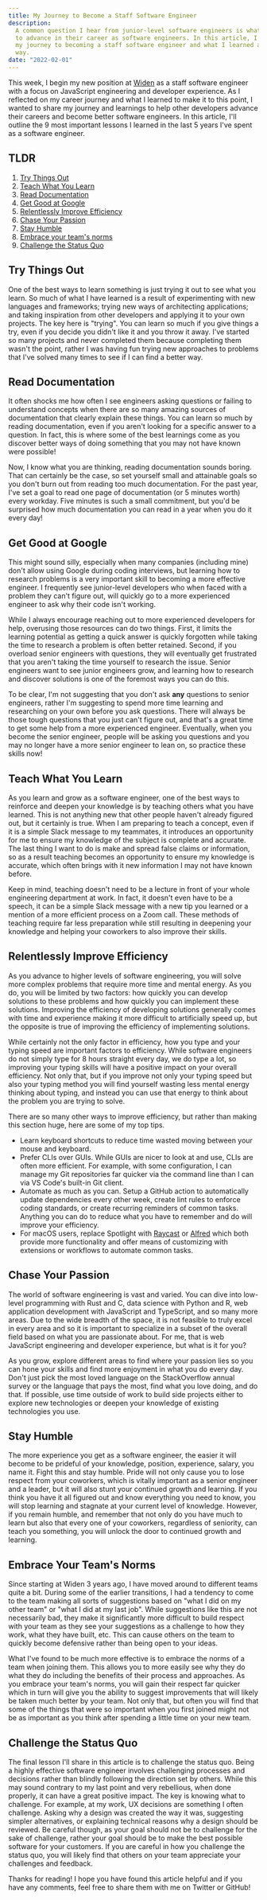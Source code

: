 ```yaml
---
title: My Journey to Become a Staff Software Engineer
description:
  A common question I hear from junior-level software engineers is what it takes
  to advance in their career as software engineers. In this article, I discuss
  my journey to becoming a staff software engineer and what I learned along the
  way.
date: "2022-02-01"
---
```


This week, I begin my new position at [Widen](https://www.widen.com) as a staff
software engineer with a focus on JavaScript engineering and developer
experience. As I reflected on my career journey and what I learned to make it to
this point, I wanted to share my journey and learnings to help other developers
advance their careers and become better software engineers. In this article,
I'll outline the 9 most important lessons I learned in the last 5 years I've
spent as a software engineer.

## TLDR

1. [Try Things Out](#try-things-out)
1. [Teach What You Learn](#teach-what-you-learn)
1. [Read Documentation](#read-documentation)
1. [Get Good at Google](#get-good-at-google)
1. [Relentlessly Improve Efficiency](#relentlessly-improve-efficiency)
1. [Chase Your Passion](#chase-your-passion)
1. [Stay Humble](#stay-humble)
1. [Embrace your team's norms](#embrace-your-team's-norms)
1. [Challenge the Status Quo](#challenge-the-status-quo)

## Try Things Out

One of the best ways to learn something is just trying it out to see what you
learn. So much of what I have learned is a result of experimenting with new
languages and frameworks; trying new ways of architecting applications; and
taking inspiration from other developers and applying it to your own projects.
The key here is "trying". You can learn so much if you give things a try, even
if you decide you didn't like it and you throw it away. I've started so many
projects and never completed them because completing them wasn't the point,
rather I was having fun trying new approaches to problems that I've solved many
times to see if I can find a better way.

## Read Documentation

It often shocks me how often I see engineers asking questions or failing to
understand concepts when there are so many amazing sources of documentation that
clearly explain these things. You can learn so much by reading documentation,
even if you aren't looking for a specific answer to a question. In fact, this is
where some of the best learnings come as you discover better ways of doing
something that you may not have known were possible!

Now, I know what you are thinking, reading documentation sounds boring. That can
certainly be the case, so set yourself small and attainable goals so you don't
burn out from reading too much documentation. For the past year, I've set a goal
to read one page of documentation (or 5 minutes worth) every workday. Five
minutes is such a small commitment, but you'd be surprised how much
documentation you can read in a year when you do it every day!

## Get Good at Google

This might sound silly, especially when many companies (including mine) don't
allow using Google during coding interviews, but learning how to research
problems is a very important skill to becoming a more effective engineer. I
frequently see junior-level developers who when faced with a problem they can't
figure out, will quickly go to a more experienced engineer to ask why their code
isn't working.

While I always encourage reaching out to more experienced developers for help,
overusing those resources can do two things. First, it limits the learning
potential as getting a quick answer is quickly forgotten while taking the time
to research a problem is often better retained. Second, if you overload senior
engineers with questions, they will eventually get frustrated that you aren't
taking the time yourself to research the issue. Senior engineers want to see
junior engineers grow, and learning how to research and discover solutions is
one of the foremost ways you can do this.

To be clear, I'm not suggesting that you don't ask **any** questions to senior
engineers, rather I'm suggesting to spend more time learning and researching on
your own before you ask questions. There will always be those tough questions
that you just can't figure out, and that's a great time to get some help from a
more experienced engineer. Eventually, when you become the senior engineer,
people will be asking you questions and you may no longer have a more senior
engineer to lean on, so practice these skills now!

## Teach What You Learn

As you learn and grow as a software engineer, one of the best ways to reinforce
and deepen your knowledge is by teaching others what you have learned. This is
not anything new that other people haven't already figured out, but it certainly
is true. When I am preparing to teach a concept, even if it is a simple Slack
message to my teammates, it introduces an opportunity for me to ensure my
knowledge of the subject is complete and accurate. The last thing I want to do
is make and spread false claims or information, so as a result teaching becomes
an opportunity to ensure my knowledge is accurate, which often brings with it
new information I may not have known before.

Keep in mind, teaching doesn't need to be a lecture in front of your whole
engineering department at work. In fact, it doesn't even have to be a speech, it
can be a simple Slack message with a new tip you learned or a mention of a more
efficient process on a Zoom call. These methods of teaching require far less
preparation while still resulting in deepening your knowledge and helping your
coworkers to also improve their skills.

## Relentlessly Improve Efficiency

As you advance to higher levels of software engineering, you will solve more
complex problems that require more time and mental energy. As you do, you will
be limited by two factors: how quickly you can develop solutions to these
problems and how quickly you can implement these solutions. Improving the
efficiency of developing solutions generally comes with time and experience
making it more difficult to artificially speed up, but the opposite is true of
improving the efficiency of implementing solutions.

While certainly not the only factor in efficiency, how you type and your typing
speed are important factors to efficiency. While software engineers do not
simply type for 8 hours straight every day, we do type a lot, so improving your
typing skills will have a positive impact on your overall efficiency. Not only
that, but if you improve not only your typing speed but also your typing method
you will find yourself wasting less mental energy thinking about typing, and
instead you can use that energy to think about the problem you are trying to
solve.

There are so many other ways to improve efficiency, but rather than making this
section huge, here are some of my top tips.

- Learn keyboard shortcuts to reduce time wasted moving between your mouse and
  keyboard.
- Prefer CLIs over GUIs. While GUIs are nicer to look at and use, CLIs are often
  more efficient. For example, with some configuration, I can manage my Git
  repositories far quicker via the command line than I can via VS Code's
  built-in Git client.
- Automate as much as you can. Setup a GitHub action to automatically update
  dependencies every other week, create lint rules to enforce coding standards,
  or create recurring reminders of common tasks. Anything you can do to reduce
  what you have to remember and do will improve your efficiency.
- For macOS users, replace Spotlight with [Raycast](https://www.raycast.com) or
  [Alfred](https://www.alfredapp.com) which both provide more functionality and
  offer means of customizing with extensions or workflows to automate common
  tasks.

## Chase Your Passion

The world of software engineering is vast and varied. You can dive into
low-level programming with Rust and C, data science with Python and R, web
application development with JavaScript and TypeScript, and so many more areas.
Due to the wide breadth of the space, it is not feasible to truly excel in every
area and so it is important to specialize in a subset of the overall field based
on what you are passionate about. For me, that is web JavaScript engineering and
developer experience, but what is it for you?

As you grow, explore different areas to find where your passion lies so you can
hone your skills and find more enjoyment in what you do every day. Don't just
pick the most loved language on the StackOverflow annual survey or the language
that pays the most, find what you love doing, and do that. If possible, use time
outside of work to build side projects either to explore new technologies or
deepen your knowledge of existing technologies you use.

## Stay Humble

The more experience you get as a software engineer, the easier it will become to
be prideful of your knowledge, position, experience, salary, you name it. Fight
this and stay humble. Pride will not only cause you to lose respect from your
coworkers, which is vitally important as a senior engineer and a leader, but it
will also stunt your continued growth and learning. If you think you have it all
figured out and know everything you need to know, you will stop learning and
stagnate at your current level of knowledge. However, if you remain humble, and
remember that not only do you have much to learn but also that every one of your
coworkers, regardless of seniority, can teach you something, you will unlock the
door to continued growth and learning.

## Embrace Your Team's Norms

Since starting at Widen 3 years ago, I have moved around to different teams
quite a bit. During some of the earlier transitions, I had a tendency to come to
the team making all sorts of suggestions based on "what I did on my other team"
or "what I did at my last job". While suggestions like this are not necessarily
bad, they make it significantly more difficult to build respect with your team
as they see your suggestions as a challenge to how they work, what they have
built, etc. This can cause others on the team to quickly become defensive rather
than being open to your ideas.

What I've found to be much more effective is to embrace the norms of a team when
joining them. This allows you to more easily see why they do what they do
including the benefits of their process and approaches. As you embrace your
team's norms, you will gain their respect far quicker which in turn will give
you the ability to suggest improvements that will likely be taken much better by
your team. Not only that, but often you will find that some of the things that
were so important when you first joined might not be as important as you think
after spending a little time on your new team.

## Challenge the Status Quo

The final lesson I'll share in this article is to challenge the status quo.
Being a highly effective software engineer involves challenging processes and
decisions rather than blindly following the direction set by others. While this
may sound contrary to my last point and very rebellious, when done properly, it
can have a great positive impact. The key is knowing what to challenge. For
example, at my work, UX decisions are something I often challenge. Asking why a
design was created the way it was, suggesting simpler alternatives, or
explaining technical reasons why a design should be reviewed. Be careful though,
as your goal should not be to challenge for the sake of challenge, rather your
goal should be to make the best possible software for your customers. If you are
careful in how you challenge the status quo, you will likely find that others on
your team appreciate your challenges and feedback.

Thanks for reading! I hope you have found this article helpful and if you have
any comments, feel free to share them with me on Twitter or GitHub!
